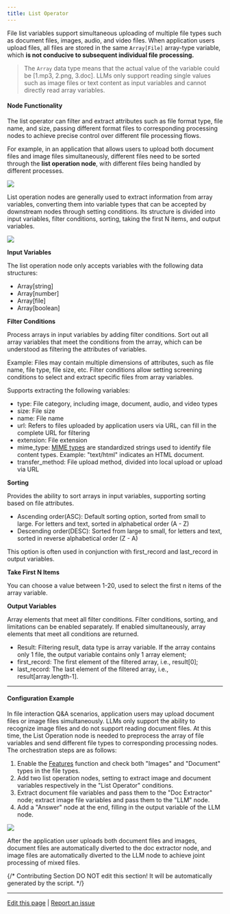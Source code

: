 ```yaml
---
title: List Operator
---
```



File list variables support simultaneous uploading of multiple file types such as document files, images, audio, and video files. When application users upload files, all files are stored in the same `Array[File]` array-type variable, which **is not conducive to subsequent individual file processing.**

> The `Array` data type means that the actual value of the variable could be \[1.mp3, 2.png, 3.doc]. LLMs only support reading single values such as image files or text content as input variables and cannot directly read array variables.

#### Node Functionality

The list operator can filter and extract attributes such as file format type, file name, and size, passing different format files to corresponding processing nodes to achieve precise control over different file processing flows.

For example, in an application that allows users to upload both document files and image files simultaneously, different files need to be sorted through the **list operation node**, with different files being handled by different processes.

![](https://assets-docs.dify.ai/dify-enterprise-mintlify/en/guides/workflow/node/522a0c932aab93d4f3970168412f759e.png)

List operation nodes are generally used to extract information from array variables, converting them into variable types that can be accepted by downstream nodes through setting conditions. Its structure is divided into input variables, filter conditions, sorting, taking the first N items, and output variables.

![](https://assets-docs.dify.ai/dify-enterprise-mintlify/en/guides/workflow/node/812d1b2f167065e17df8392b2cb3cc8a.png)

**Input Variables**

The list operation node only accepts variables with the following data structures:

* Array\[string]
* Array\[number]
* Array\[file]
* Array\[boolean]

**Filter Conditions**

Process arrays in input variables by adding filter conditions. Sort out all array variables that meet the conditions from the array, which can be understood as filtering the attributes of variables.

Example: Files may contain multiple dimensions of attributes, such as file name, file type, file size, etc. Filter conditions allow setting screening conditions to select and extract specific files from array variables.

Supports extracting the following variables:

* type: File category, including image, document, audio, and video types
* size: File size
* name: File name
* url: Refers to files uploaded by application users via URL, can fill in the complete URL for filtering
* extension: File extension
* mime\_type: [MIME types](https://datatracker.ietf.org/doc/html/rfc2046) are standardized strings used to identify file content types. Example: "text/html" indicates an HTML document.
* transfer\_method: File upload method, divided into local upload or upload via URL

**Sorting**

Provides the ability to sort arrays in input variables, supporting sorting based on file attributes.

* Ascending order(ASC): Default sorting option, sorted from small to large. For letters and text, sorted in alphabetical order (A - Z)
* Descending order(DESC): Sorted from large to small, for letters and text, sorted in reverse alphabetical order (Z - A)

This option is often used in conjunction with first\_record and last\_record in output variables.

**Take First N Items**

You can choose a value between 1-20, used to select the first n items of the array variable.

**Output Variables**

Array elements that meet all filter conditions. Filter conditions, sorting, and limitations can be enabled separately. If enabled simultaneously, array elements that meet all conditions are returned.

* Result: Filtering result, data type is array variable. If the array contains only 1 file, the output variable contains only 1 array element;
* first\_record: The first element of the filtered array, i.e., result\[0];
* last\_record: The last element of the filtered array, i.e., result\[array.length-1].

***

#### Configuration Example

In file interaction Q\&A scenarios, application users may upload document files or image files simultaneously. LLMs only support the ability to recognize image files and do not support reading document files. At this time, the List Operation node is needed to preprocess the array of file variables and send different file types to corresponding processing nodes. The orchestration steps are as follows:

1. Enable the [Features](/en/guides/workflow/additional-features) function and check both "Images" and "Document" types in the file types.
2. Add two list operation nodes, setting to extract image and document variables respectively in the "List Operator" conditions.
3. Extract document file variables and pass them to the "Doc Extractor" node; extract image file variables and pass them to the "LLM" node.
4. Add a "Answer" node at the end, filling in the output variable of the LLM node.

![](https://assets-docs.dify.ai/dify-enterprise-mintlify/en/guides/workflow/node/610358293217e54b55b7e1d4d16bf83c.png)

After the application user uploads both document files and images, document files are automatically diverted to the doc extractor node, and image files are automatically diverted to the LLM node to achieve joint processing of mixed files.

{/*
Contributing Section
DO NOT edit this section!
It will be automatically generated by the script.
*/}

---

[Edit this page](https://github.com/langgenius/dify-docs/edit/main/en/guides/workflow/node/list-operator.mdx) | [Report an issue](https://github.com/langgenius/dify-docs/issues/new?template=docs.yml)


